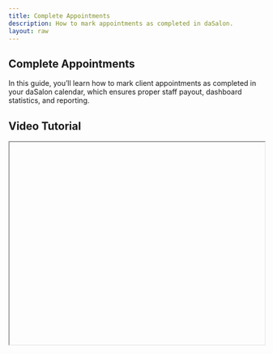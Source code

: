 ```yaml
---
title: Complete Appointments
description: How to mark appointments as completed in daSalon.
layout: raw
---
```



<div className="mdx-content">

## Complete Appointments



In this guide, you’ll learn how to mark client appointments as completed in your daSalon calendar, which ensures proper staff payout, dashboard statistics, and reporting.

## Video Tutorial



<iframe
  width="100%"
  height="400"
  title="Complete appointments tutorial"
  allowFullScreen
  className="rounded-lg"
/>

---

## Mark a client appointment as complete



❶ Navigate to the [**Appointments**](https://partner.dasalon.com/dashboard/appointments) section from the left-hand menu.

❷ In the appointment list:
   - Click **⋮ > Edit** and change status to **Completed**  
   - OR open the appointment detail panel → change status to **Completed**  
   - OR use the status dropdown in the row and select **Completed**  
   - OR click **Checkout** after finishing the service

❸ Click **Update/Save** if using the edit form.

❹ The status of the appointment will now appear in **green**.

---

**Important**: A completed appointment updates reports, dashboards, and ensures staff payout is correctly recorded.

<div className="space-y-4 mt-6">

<div className="my-10 border-t border-gray-200" />

## More questions about this


</div>
<div className="space-y-4 mt-6">
  <details className="bg-white rounded-md p-4 border border-gray-300">
  <summary
    className="font-medium text-base text-gray-900"
    style={{
      backgroundColor: 'transparent',
      outline: 'none',
      cursor: 'pointer',
      userSelect: 'none',
      listStyle: 'none',
    }}
  >Can I mark it as completed later?</summary>
   <p className="mt-2 text-sm text-gray-700">
      Yes, you can return and mark an appointment as completed at any time from the Appointments list or detail view.
    </p>
  </details>

  <details className="bg-white rounded-md p-4 border border-gray-300">
  <summary
    className="font-medium text-base text-gray-900"
    style={{
      backgroundColor: 'transparent',
      outline: 'none',
      cursor: 'pointer',
      userSelect: 'none',
      listStyle: 'none',
    }}
  >Will the client be notified?</summary>
    <p className="mt-2 text-sm text-gray-700">
      No, marking an appointment as completed does not notify the client.
    </p>
  </details>
</div>
</div>


---

<div className="space-y-4 mt-6">

<div className="my-10 border-t border-gray-200" />

<div className="mdx-content mt-10">

Was this article helpful?

<div style={{ display: 'flex', gap: '1rem' }}>
  <button style={{ padding: '0.5rem', borderRadius: '9999px', backgroundColor: '#f0f0f0' }}>
    👍
  </button>
  <button style={{ padding: '0.5rem', borderRadius: '9999px', backgroundColor: '#f0f0f0' }}>
    👎
  </button>
</div>
</div>

---
</div>